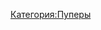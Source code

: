 {{Инфобокс для пуперов
|title2=Пример
|другие_ники=Пример
|image3=[[Файл:RVEAshotTV.jpg|left]]
|caption3=
|сферы_творчества=RYTP
|год_начала=2011(???)
|image4=Пример
|caption4=
|имя_фамилия=
|дата_рождения=
|место_проживания=
|ссылки=
*[https://www.youtube.com/user/RVEAshotTV канал]
}}
[[Категория:Пуперы]]